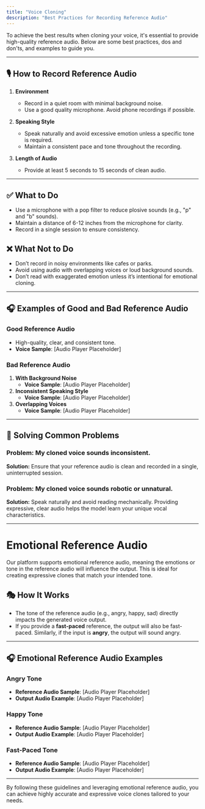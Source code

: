 ```yaml
---
title: "Voice Cloning"
description: "Best Practices for Recording Reference Audio"
---
```


To achieve the best results when cloning your voice, it's essential to provide high-quality reference audio. Below are some best practices, dos and don'ts, and examples to guide you.

---

## 🎙️ How to Record Reference Audio

1. **Environment**  
   - Record in a quiet room with minimal background noise.  
   - Use a good quality microphone. Avoid phone recordings if possible.  

2. **Speaking Style**  
   - Speak naturally and avoid excessive emotion unless a specific tone is required.  
   - Maintain a consistent pace and tone throughout the recording.  

3. **Length of Audio**  
   - Provide at least 5 seconds to 15 seconds of clean audio.  

---

## ✅ What to Do  
- Use a microphone with a pop filter to reduce plosive sounds (e.g., "p" and "b" sounds).  
- Maintain a distance of 6-12 inches from the microphone for clarity.  
- Record in a single session to ensure consistency.  

## ❌ What Not to Do  
- Don’t record in noisy environments like cafes or parks.  
- Avoid using audio with overlapping voices or loud background sounds.  
- Don’t read with exaggerated emotion unless it’s intentional for emotional cloning.  

---

## 🎧 Examples of Good and Bad Reference Audio  

### Good Reference Audio  
- High-quality, clear, and consistent tone.  
- **Voice Sample**: [Audio Player Placeholder]  

### Bad Reference Audio  
1. **With Background Noise**  
   - **Voice Sample**: [Audio Player Placeholder]  
2. **Inconsistent Speaking Style**  
   - **Voice Sample**: [Audio Player Placeholder]  
3. **Overlapping Voices**  
   - **Voice Sample**: [Audio Player Placeholder]  

---

## 🔧 Solving Common Problems

### Problem: My cloned voice sounds inconsistent.  
**Solution:** Ensure that your reference audio is clean and recorded in a single, uninterrupted session.

### Problem: My cloned voice sounds robotic or unnatural.  
**Solution:** Speak naturally and avoid reading mechanically. Providing expressive, clear audio helps the model learn your unique vocal characteristics.  

---

# Emotional Reference Audio

Our platform supports emotional reference audio, meaning the emotions or tone in the reference audio will influence the output. This is ideal for creating expressive clones that match your intended tone.

## 🎭 How It Works  
- The tone of the reference audio (e.g., angry, happy, sad) directly impacts the generated voice output.  
- If you provide a **fast-paced** reference, the output will also be fast-paced. Similarly, if the input is **angry**, the output will sound angry.

---

## 🎧 Emotional Reference Audio Examples  

### Angry Tone  
- **Reference Audio Sample**: [Audio Player Placeholder]  
- **Output Audio Example**: [Audio Player Placeholder]  

### Happy Tone  
- **Reference Audio Sample**: [Audio Player Placeholder]  
- **Output Audio Example**: [Audio Player Placeholder]  

### Fast-Paced Tone  
- **Reference Audio Sample**: [Audio Player Placeholder]  
- **Output Audio Example**: [Audio Player Placeholder]  

---

By following these guidelines and leveraging emotional reference audio, you can achieve highly accurate and expressive voice clones tailored to your needs.

